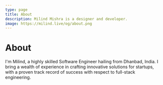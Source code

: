 ```yaml
---
type: page
title: About
description: Milind Mishra is a designer and developer.
image: https://milind.live/og/about.png
---
```



<Head>
  <title>Milind Mishra</title>
</Head>

# About

<TypeAnimationSequence />

I'm Milind, a highly skilled Software Engineer hailing from Dhanbad, India. I bring a wealth of experience in crafting innovative solutions for startups, with a proven track record of success with respect to full-stack engineering.

[**<CalEmbed message="Schedule a Meeting →" />**]()

<GithubCalenderComponent username="thatbeautifuldream" />

<LeetcodeStats username="thatbeautifuldream" />

<Sign />
